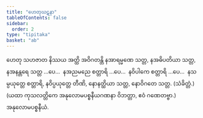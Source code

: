 ```yaml
---
title: "ဟေတုဃဋနာ"
tableOfContents: false
sidebar:
  order: 2
type: "tipitaka"
basket: "ab"
---
```



<DynamicBreadcrumb />

<Division number="94">

<Paragraph number="2799">
ဟေတု သဟဇာတ နိဿယ အတ္ထိ အဝိဂတန္တိ နအာရမ္မဏေ သတ္တ, နအဓိပတိယာ သတ္တ, နအနန္တရေ သတ္တ …ပေ…  နအညမညေ စတ္တာရိ …ပေ…  နဝိပါကေ စတ္တာရိ …ပေ…  နသမ္ပယုတ္တေ စတ္တာရိ, နဝိပ္ပယုတ္တေ တီဏိ, နောနတ္ထိယာ သတ္တ, နောဝိဂတေ သတ္တ. (သံခိတ္တံ.)
</Paragraph>

<Paragraph number="2800">
(ယထာ ကုသလတ္တိကေ အနုလောမပစ္စနီယဂဏနာ ဝိဘတ္တာ, ဧဝံ ဂဏေတဗ္ဗာ.)

</Paragraph>
</Division>

<Paragraph number="2801" type="center">
အနုလောမပစ္စနီယံ.
</Paragraph>
